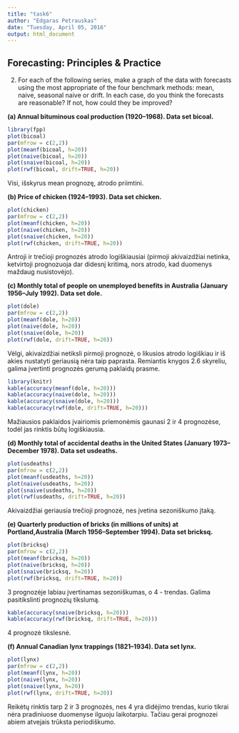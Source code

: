 ```yaml
---
title: "task6"
author: "Edgaras Petrauskas"
date: "Tuesday, April 05, 2016"
output: html_document
---
```


## Forecasting: Principles & Practice

2. For each of the following series, make a graph of the data with forecasts
using the most appropriate of the four benchmark methods:
mean, naive, seasonal naive or drift. In each case, do you think the forecasts are reasonable? If not, how could they be improved?

**(a) Annual bituminous coal production (1920–1968). Data set bicoal.**
```r
library(fpp)
plot(bicoal)
par(mfrow = c(2,2))
plot(meanf(bicoal, h=20))
plot(naive(bicoal, h=20))
plot(snaive(bicoal, h=20))
plot(rwf(bicoal, drift=TRUE, h=20))
```

Visi, išskyrus mean prognozę, atrodo priimtini.

**(b) Price of chicken (1924–1993). Data set chicken.**

```r
plot(chicken)
par(mfrow = c(2,2))
plot(meanf(chicken, h=20))
plot(naive(chicken, h=20))
plot(snaive(chicken, h=20))
plot(rwf(chicken, drift=TRUE, h=20))
```

Antroji ir trečioji prognozės atrodo logiškiausiai (pirmoji akivaizdžiai netinka, ketvirtoji prognozuoja dar didesnį kritimą, nors atrodo, kad duomenys maždaug nusistovėjo).

**(c) Monthly total of people on unemployed benefits in Australia (January 1956–July 1992). Data set dole.**

```r
plot(dole)
par(mfrow = c(2,2))
plot(meanf(dole, h=20))
plot(naive(dole, h=20))
plot(snaive(dole, h=20))
plot(rwf(dole, drift=TRUE, h=20))
```

Vėlgi, akivaizdžiai netiksli pirmoji prognozė, o likusios atrodo logiškiau ir iš akies nustatyti geriausią nėra taip paprasta. Remiantis knygos 2.6 skyreliu, galima įvertinti prognozės gerumą paklaidų prasme. 

```r
library(knitr)
kable(accuracy(meanf(dole, h=20)))
kable(accuracy(naive(dole, h=20)))
kable(accuracy(snaive(dole, h=20)))
kable(accuracy(rwf(dole, drift=TRUE, h=20)))
```

Mažiausios paklaidos įvairiomis priemonėmis gaunasi 2 ir 4 prognozėse, todėl jas rinktis būtų logiškiausia.

**(d) Monthly total of accidental deaths in the United States (January 1973–December 1978). Data set usdeaths.**

```r
plot(usdeaths)
par(mfrow = c(2,2))
plot(meanf(usdeaths, h=20))
plot(naive(usdeaths, h=20))
plot(snaive(usdeaths, h=20))
plot(rwf(usdeaths, drift=TRUE, h=20))
```

Akivaizdžiai geriausia trečioji prognozė, nes įvetina sezoniškumo įtaką.

**(e) Quarterly production of bricks (in millions of units) at Portland,Australia (March 1956–September 1994). Data set bricksq.**

```r
plot(bricksq)
par(mfrow = c(2,2))
plot(meanf(bricksq, h=20))
plot(naive(bricksq, h=20))
plot(snaive(bricksq, h=20))
plot(rwf(bricksq, drift=TRUE, h=20))
```

3 prognozėje labiau įvertinamas sezoniškumas, o 4 - trendas. Galima pasitikslinti prognozių tikslumą.

```r
kable(accuracy(snaive(bricksq, h=20)))
kable(accuracy(rwf(bricksq, drift=TRUE, h=20)))
```

4 prognozė tikslesnė.

**(f) Annual Canadian lynx trappings (1821–1934). Data set lynx.**

```r
plot(lynx)
par(mfrow = c(2,2))
plot(meanf(lynx, h=20))
plot(naive(lynx, h=20))
plot(snaive(lynx, h=20))
plot(rwf(lynx, drift=TRUE, h=20))
```

Reikėtų rinktis tarp 2 ir 3 prognozės, nes 4 yra didėjimo trendas, kurio tikrai nėra pradiniuose duomenyse ilguoju laikotarpiu. Tačiau gerai prognozei abiem atvejais trūksta periodiškumo.
